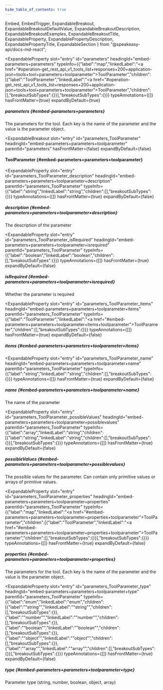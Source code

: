 ```yaml
---
hide_table_of_contents: true
---
```

  Embed,
  EmbedTrigger,
  ExpandableBreakout,
  ExpandableBreakoutDefaultValue,
  ExpandableBreakoutDescription,
  ExpandableBreakoutExamples,
  ExpandableBreakoutTitle,
  ExpandableProperty,
  ExpandablePropertyDescription,
  ExpandablePropertyTitle,
  ExpandableSection
} from "@speakeasy-api/docs-md-react";

<ExpandableSection>

<ExpandableProperty
  slot="entry"
  id="parameters"
  headingId="embed-parameters+parameters"
  typeInfo={{"label":"map","linkedLabel":"<a href=\"#operation-get_rest_api_v1_tools_list+responses+200+application-json+tools+tool+parameters+toolparameter\">ToolParameter</a>","children":[{"label":"ToolParameter","linkedLabel":"<a href=\"#operation-get_rest_api_v1_tools_list+responses+200+application-json+tools+tool+parameters+toolparameter\">ToolParameter</a>","children":[],"breakoutSubTypes":{}}],"breakoutSubTypes":{}}}
  typeAnnotations={[]}
  hasFrontMatter={true}
  expandByDefault={true}
>

<ExpandablePropertyTitle slot="title">

##### parameters \{#embed-parameters+parameters\}

</ExpandablePropertyTitle>

<ExpandablePropertyDescription slot="description">

The parameters for the tool. Each key is the name of the parameter and the value is the parameter object.

</ExpandablePropertyDescription>

</ExpandableProperty>

<ExpandableBreakout
  slot="entry"
  id="parameters_ToolParameter"
  headingId="embed-parameters+parameters+toolparameter"
  parentId="parameters"
  hasFrontMatter={false}
  expandByDefault={false}
>

<ExpandableBreakoutTitle slot="title">

#### ToolParameter \{#embed-parameters+parameters+toolparameter\}

</ExpandableBreakoutTitle>

<ExpandableBreakoutDescription slot="description">

</ExpandableBreakoutDescription>

<ExpandableBreakoutExamples slot="examples">

</ExpandableBreakoutExamples>

<ExpandableBreakoutDefaultValue slot="defaultValue">

</ExpandableBreakoutDefaultValue>

</ExpandableBreakout>

<ExpandableProperty
  slot="entry"
  id="parameters_ToolParameter_description"
  headingId="embed-parameters+parameters+toolparameter+description"
  parentId="parameters_ToolParameter"
  typeInfo={{"label":"string","linkedLabel":"string","children":[],"breakoutSubTypes":{}}}
  typeAnnotations={[]}
  hasFrontMatter={true}
  expandByDefault={false}
>

<ExpandablePropertyTitle slot="title">

##### description \{#embed-parameters+parameters+toolparameter+description\}

</ExpandablePropertyTitle>

<ExpandablePropertyDescription slot="description">

The description of the parameter

</ExpandablePropertyDescription>

</ExpandableProperty>

<ExpandableProperty
  slot="entry"
  id="parameters_ToolParameter_isRequired"
  headingId="embed-parameters+parameters+toolparameter+isrequired"
  parentId="parameters_ToolParameter"
  typeInfo={{"label":"boolean","linkedLabel":"boolean","children":[],"breakoutSubTypes":{}}}
  typeAnnotations={[]}
  hasFrontMatter={true}
  expandByDefault={false}
>

<ExpandablePropertyTitle slot="title">

##### isRequired \{#embed-parameters+parameters+toolparameter+isrequired\}

</ExpandablePropertyTitle>

<ExpandablePropertyDescription slot="description">

Whether the parameter is required

</ExpandablePropertyDescription>

</ExpandableProperty>

<ExpandableProperty
  slot="entry"
  id="parameters_ToolParameter_items"
  headingId="embed-parameters+parameters+toolparameter+items"
  parentId="parameters_ToolParameter"
  typeInfo={{"label":"ToolParameter","linkedLabel":"<a href=\"#embed-parameters+parameters+toolparameter+items+toolparameter\">ToolParameter</a>","children":[],"breakoutSubTypes":{}}}
  typeAnnotations={[]}
  hasFrontMatter={true}
  expandByDefault={false}
>

<ExpandablePropertyTitle slot="title">

##### items \{#embed-parameters+parameters+toolparameter+items\}

</ExpandablePropertyTitle>

<Embed slot="embed">

<EmbedTrigger slot="trigger" embedTitle="items" triggerText="View items details">

<Embeditems />

</EmbedTrigger>

</Embed>

</ExpandableProperty>

<ExpandableProperty
  slot="entry"
  id="parameters_ToolParameter_name"
  headingId="embed-parameters+parameters+toolparameter+name"
  parentId="parameters_ToolParameter"
  typeInfo={{"label":"string","linkedLabel":"string","children":[],"breakoutSubTypes":{}}}
  typeAnnotations={[]}
  hasFrontMatter={true}
  expandByDefault={false}
>

<ExpandablePropertyTitle slot="title">

##### name \{#embed-parameters+parameters+toolparameter+name\}

</ExpandablePropertyTitle>

<ExpandablePropertyDescription slot="description">

The name of the parameter

</ExpandablePropertyDescription>

</ExpandableProperty>

<ExpandableProperty
  slot="entry"
  id="parameters_ToolParameter_possibleValues"
  headingId="embed-parameters+parameters+toolparameter+possiblevalues"
  parentId="parameters_ToolParameter"
  typeInfo={{"label":"array","linkedLabel":"string","children":[{"label":"string","linkedLabel":"string","children":[],"breakoutSubTypes":{}}],"breakoutSubTypes":{}}}
  typeAnnotations={[]}
  hasFrontMatter={true}
  expandByDefault={false}
>

<ExpandablePropertyTitle slot="title">

##### possibleValues \{#embed-parameters+parameters+toolparameter+possiblevalues\}

</ExpandablePropertyTitle>

<ExpandablePropertyDescription slot="description">

The possible values for the parameter. Can contain only primitive values or arrays of primitive values.

</ExpandablePropertyDescription>

</ExpandableProperty>

<ExpandableProperty
  slot="entry"
  id="parameters_ToolParameter_properties"
  headingId="embed-parameters+parameters+toolparameter+properties"
  parentId="parameters_ToolParameter"
  typeInfo={{"label":"map","linkedLabel":"<a href=\"#embed-parameters+parameters+toolparameter+properties+toolparameter\">ToolParameter</a>","children":[{"label":"ToolParameter","linkedLabel":"<a href=\"#embed-parameters+parameters+toolparameter+properties+toolparameter\">ToolParameter</a>","children":[],"breakoutSubTypes":{}}],"breakoutSubTypes":{}}}
  typeAnnotations={[]}
  hasFrontMatter={true}
  expandByDefault={false}
>

<ExpandablePropertyTitle slot="title">

##### properties \{#embed-parameters+parameters+toolparameter+properties\}

</ExpandablePropertyTitle>

<ExpandablePropertyDescription slot="description">

The parameters for the tool. Each key is the name of the parameter and the value is the parameter object.

</ExpandablePropertyDescription>

<Embed slot="embed">

<EmbedTrigger slot="trigger" embedTitle="properties" triggerText="View properties details">

<Embedproperties />

</EmbedTrigger>

</Embed>

</ExpandableProperty>

<ExpandableProperty
  slot="entry"
  id="parameters_ToolParameter_type"
  headingId="embed-parameters+parameters+toolparameter+type"
  parentId="parameters_ToolParameter"
  typeInfo={{"label":"enum","linkedLabel":"enum","children":[{"label":"\"string\"","linkedLabel":"\"string\"","children":[],"breakoutSubTypes":{}},{"label":"\"number\"","linkedLabel":"\"number\"","children":[],"breakoutSubTypes":{}},{"label":"\"boolean\"","linkedLabel":"\"boolean\"","children":[],"breakoutSubTypes":{}},{"label":"\"object\"","linkedLabel":"\"object\"","children":[],"breakoutSubTypes":{}},{"label":"\"array\"","linkedLabel":"\"array\"","children":[],"breakoutSubTypes":{}}],"breakoutSubTypes":{}}}
  typeAnnotations={[]}
  hasFrontMatter={true}
  expandByDefault={false}
>

<ExpandablePropertyTitle slot="title">

##### type \{#embed-parameters+parameters+toolparameter+type\}

</ExpandablePropertyTitle>

<ExpandablePropertyDescription slot="description">

Parameter type (string, number, boolean, object, array)

</ExpandablePropertyDescription>

</ExpandableProperty>

</ExpandableSection>